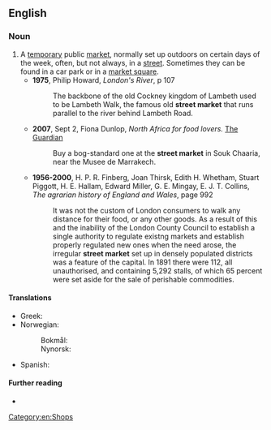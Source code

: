==English==

===Noun===
{{en-noun}}

# A [[temporary]] public [[market]], normally set up outdoors on certain days of the week, often, but not always, in a [[street]]. Sometimes they can be found in a car park or in a [[market square]].
#* '''1975''', Philip Howard, ''London's River'', p 107
#*: The backbone of the old Cockney kingdom of Lambeth used to be Lambeth Walk, the famous old '''street market''' that runs parallel to the river behind Lambeth Road.
#* '''2007''', Sept 2, Fiona Dunlop, ''North Africa for food lovers.'' [[w:The Guardian|The Guardian]]
#*: Buy a bog-standard one at the '''street market''' in Souk Chaaria, near the Musee de Marrakech.
#* '''1956-2000''', H. P. R. Finberg, Joan Thirsk, Edith H. Whetham, Stuart Piggott, H. E. Hallam, Edward Miller, G. E. Mingay, E. J. T. Collins, ''The agrarian history of England and Wales'', page 992
#*: It was not the custom of London consumers to walk any distance for their food, or any other goods. As a result of this and the inability of the London County Council to establish a single authority to regulate existng markets and establish properly regulated new ones when the need arose, the irregular '''street market''' set up in densely populated districts was a feature of the capital. In 1891 there were 112, all unauthorised, and containing 5,292 stalls, of which 65 percent were set aside for the sale of perishable commodities.

====Translations====
{{trans-top|outdoor market}}
* Greek: {{t+|el|λαϊκή|f}}
* Norwegian:
*: Bokmål: {{t|nb|gatemarked|n}}
*: Nynorsk: {{t|nn|gatemarknad|m}}
{{trans-mid}}
* Spanish: {{t+|es|feria|f}}
{{trans-bottom}}

====Further reading====
* {{pedia}}

[[Category:en:Shops]]